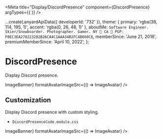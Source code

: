
<Meta title="Display/DiscordPresence" component={DiscordPresence} argTypes={{ }} />

  ...createLanyardApiData({ developerId: '732' }),
  theme: {
    primary: 'rgba(38, 114, 195, 1)',
    accent: 'rgba(0, 26, 48, 1)'
  },
  aboutMe: `Software Engineer.  Skier/Snowboarder. Photographer. Gamer.
NY 🌆 CA 🌁
PGP: F0EC3EA278223282B26CA4C1AAA34B2FC4B660C6`,
  memberSince: 'June 21, 2016',
  premiumMemberSince: 'April 10, 2022',
};

# DiscordPresence

Display Discord presence.

<Story name="Default">
  <div style={{ fontSize: '14px' }}>
    <DiscordPresence
      classes={StyleDiscordPresenceDefault}
      data={data}
      formatBannerImageSrc={() => ImageBanner}
      formatAvatarImageSrc={() => ImageAvatar}
    />
  </div>
</Story>

## Customization

Display Discord presence with custom styling.

- `DiscordPresenceCode.module.css`

<Story name="CustomCode">
  <div style={{ fontSize: '14px' }}>
    <DiscordPresence
      classes={Object.assign({}, StyleDiscordPresenceDefault, StyleDiscordPresenceCode)}
      data={data}
      formatBannerImageSrc={() => ImageBanner}
      formatAvatarImageSrc={() => ImageAvatar}
    />
  </div>
</Story>
